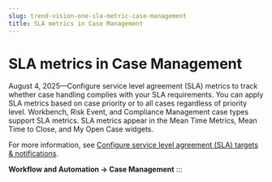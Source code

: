 ```yaml
---
slug: trend-vision-one-sla-metric-case-management
title: SLA metrics in Case Management
---
```

# SLA metrics in Case Management

August 4, 2025—Configure service level agreement (SLA) metrics to track whether case handling complies with your SLA requirements. You can apply SLA metrics based on case priority or to all cases regardless of priority level. Workbench, Risk Event, and Compliance Management case types support SLA metrics. SLA metrics appear in the Mean Time Metrics, Mean Time to Close, and My Open Case widgets.

For more information, see [Configure service level agreement (SLA) targets & notifications](config-sla-targets.mdx).

**Workflow and Automation → Case Management**
:::
